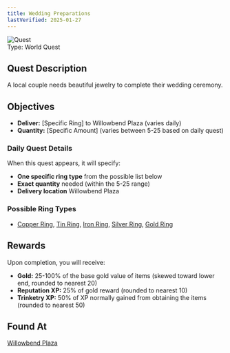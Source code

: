 ```yaml
---
title: Wedding Preparations
lastVerified: 2025-01-27
---
```


<div className="mb-8 flex items-start gap-6">
  <div className="flex-shrink-0">
    <img
      src="/assets/icons/quest.png"
      alt="Quest"
      className="h-24 w-24 rounded-lg border"
    />
  </div>
  <div className="flex-1">
    <div className="space-y-2">
      <div className="flex flex-wrap gap-4 text-sm">
        <span className="rounded-md bg-orange-100 px-2 py-1 dark:bg-orange-900">
          Type: World Quest
        </span>
      </div>
    </div>
  </div>
</div>

## Quest Description

A local couple needs beautiful jewelry to complete their wedding ceremony.

## Objectives

- **Deliver:** [Specific Ring] to Willowbend Plaza (varies daily)
- **Quantity:** [Specific Amount] (varies between 5-25 based on daily quest)

### Daily Quest Details
When this quest appears, it will specify:
- **One specific ring type** from the possible list below
- **Exact quantity** needed (within the 5-25 range)
- **Delivery location** Willowbend Plaza

### Possible Ring Types
- [Copper Ring](/docs/items/individual/copper_ring), [Tin Ring](/docs/items/individual/tin_ring), [Iron Ring](/docs/items/individual/iron_ring), [Silver Ring](/docs/items/individual/silver_ring), [Gold Ring](/docs/items/individual/gold_ring)

## Rewards

Upon completion, you will receive:

- **Gold:** 25-100% of the base gold value of items (skewed toward lower end, rounded to nearest 20)
- **Reputation XP:** 25% of gold reward (rounded to nearest 10)  
- **Trinketry XP:** 50% of XP normally gained from obtaining the items (rounded to nearest 50)

## Found At

[Willowbend Plaza](/docs/map/individual/willowbend_plaza)
